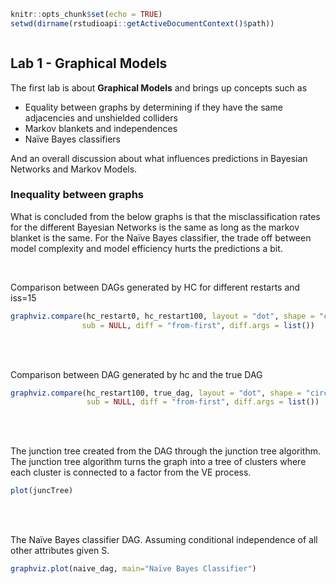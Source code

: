 ```r
knitr::opts_chunk$set(echo = TRUE)
setwd(dirname(rstudioapi::getActiveDocumentContext()$path))

```


```r
```

## Lab 1 - Graphical Models

The first lab is about **Graphical Models** and brings up concepts such as

- Equality between graphs by determining if they have the same adjacencies and unshielded colliders
- Markov blankets and independences
- Naïve Bayes classifiers 

And an overall discussion about what influences predictions in Bayesian Networks and Markov Models.


### Inequality between graphs

What is concluded from the below graphs is that the misclassification rates for the different Bayesian Networks is the same as long as the markov blanket is the same. For the Naïve Bayes classifier, the trade off between model complexity and model efficiency hurts the predictions a bit. 

<br> 

Comparison between DAGs generated by HC for different restarts and iss=15

```r
graphviz.compare(hc_restart0, hc_restart100, layout = "dot", shape = "circle", main = NULL,
                sub = NULL, diff = "from-first", diff.args = list())
```

<br> 
<br> 

Comparison between DAG generated by hc and the true DAG

```r
graphviz.compare(hc_restart100, true_dag, layout = "dot", shape = "circle", main = NULL,
                 sub = NULL, diff = "from-first", diff.args = list())
```

<br> 
<br> 

The junction tree created from the DAG through the junction tree algorithm. The junction tree algorithm turns the graph into a tree of clusters where each cluster is connected to a factor from the VE process.

```r
plot(juncTree)
```


<br> 
<br> 

The Naïve Bayes classifier DAG. Assuming conditional independence of all other attributes given S.

```r

graphviz.plot(naive_dag, main="Naïve Bayes Classifier")
```

<br> 
<br> 
